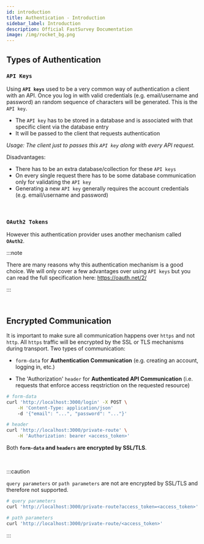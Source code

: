 ```yaml
---
id: introduction
title: Authentication - Introduction
sidebar_label: Introduction
description: Official FastSurvey Documentation
image: /img/rocket_bg.png
---
```


## Types of Authentication

### `API Keys`

Using **`API keys`** used to be a very common way of
authentication a client with an API. Once you log in
with valid credentials (e.g. email/username and
password) an random sequence of characters will be
generated. This is the `API key`.

-   The `API key` has to be stored in a database and is
    associated with that specific client via the database entry
-   It will be passed to the client that requests authentication

_Usage: The client just to passes this `API key` along with every API request._

Disadvantages:

-   There has to be an extra database/collection for these `API keys`
-   On every single request there has to be some database communication only
    for validating the `API key`
-   Generating a new `API key` generally requires the account credentials
    (e.g. email/username and password)

<br />

### `OAuth2 Tokens`

However this authentication provider uses another mechanism called **`OAuth2`**.

:::note

There are many reasons why this authentication mechanism is a good choice.
We will only cover a few advantages over using `API keys` but you can read the
full specification here: https://oauth.net/2/

:::

<br />

## Encrypted Communication

It is important to make sure all communication happens over `https` and not
`http`. All `https` traffic will be encrypted by the SSL or TLS mechanisms during
transport. Two types of communication:

-   `form-data` for **Authentication Communication** (e.g. creating an account,
    logging in, etc.)

-   The 'Authorization' `header` for **Authenticated API Communication** (i.e.
    requests that enforce access reqstriction on the requested resource)

```bash
# form-data
curl 'http://localhost:3000/login' -X POST \
    -H 'Content-Type: application/json'
    -d '{"email": "...", "password": "..."}'

# header
curl 'http://localhost:3000/private-route' \
    -H 'Authorization: bearer <access_token>'
```

Both **`form-data` and `headers` are encrypted by SSL/TLS**.

<br />

:::caution

`query parameters` or `path parameters` are not are encrypted by
SSL/TLS and therefore not supported.

```bash
# query parameters
curl 'http://localhost:3000/private-route?access_token=<access_token>'

# path parameters
curl 'http://localhost:3000/private-route/<access_token>'
```

:::

